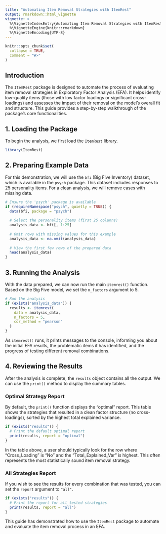 ```yaml
---
title: "Automating Item Removal Strategies with ItemRest"
output: rmarkdown::html_vignette
vignette: >
  %\VignetteIndexEntry{Automating Item Removal Strategies with ItemRest}
  %\VignetteEngine{knitr::rmarkdown}
  %\VignetteEncoding{UTF-8}
---
```


```r
knitr::opts_chunk$set(
  collapse = TRUE,
  comment = "#>"
)
```

## Introduction

The `ItemRest` package is designed to automate the process of evaluating item removal strategies in Exploratory Factor Analysis (EFA). It helps identify low-quality items (those with low factor loadings or significant cross-loadings) and assesses the impact of their removal on the model's overall fit and structure. This guide provides a step-by-step walkthrough of the package's core functionalities.

## 1. Loading the Package

To begin the analysis, we first load the `ItemRest` library.

```r
library(ItemRest)
```

## 2. Preparing Example Data

For this demonstration, we will use the `bfi` (Big Five Inventory) dataset, which is available in the `psych` package. This dataset includes responses to 25 personality items. For a clean analysis, we will remove cases with missing data.

```r
# Ensure the 'psych' package is available
if (requireNamespace("psych", quietly = TRUE)) {
  data(bfi, package = "psych")
  
  # Select the personality items (first 25 columns)
  analysis_data <- bfi[, 1:25]
  
  # Omit rows with missing values for this example
  analysis_data <- na.omit(analysis_data)
  
  # View the first few rows of the prepared data
  head(analysis_data)
}
```

## 3. Running the Analysis

With the data prepared, we can now run the main `itemrest()` function. Based on the Big Five model, we set the `n_factors` argument to 5.

```r
# Run the analysis
if (exists("analysis_data")) {
  results <- itemrest(
    data = analysis_data,
    n_factors = 5,
    cor_method = "pearson"
  )
}
```

As `itemrest()` runs, it prints messages to the console, informing you about the initial EFA results, the problematic items it has identified, and the progress of testing different removal combinations.

## 4. Reviewing the Results

After the analysis is complete, the `results` object contains all the output. We can use the `print()` method to display the summary tables.

### Optimal Strategy Report

By default, the `print()` function displays the "optimal" report. This table shows the strategies that resulted in a clean factor structure (no cross-loadings), sorted by the highest total explained variance.

```r
if (exists("results")) {
  # Print the default optimal report
  print(results, report = "optimal")
}
```

In the table above, a user should typically look for the row where "Cross_Loading" is "No" and the "Total_Explained_Var" is highest. This often represents the most statistically sound item removal strategy.

### All Strategies Report

If you wish to see the results for every combination that was tested, you can set the `report` argument to `"all"`.

```r
if (exists("results")) {
  # Print the report for all tested strategies
  print(results, report = "all")
}
```

This guide has demonstrated how to use the `ItemRest` package to automate and evaluate the item removal process in an EFA.
